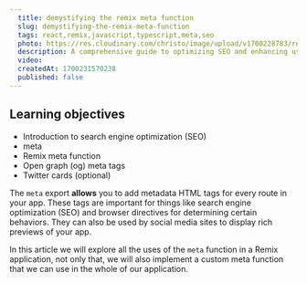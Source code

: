```yaml
---
  title: demystifying the remix meta function
  slug: demystifying-the-remix-meta-function
  tags: react,remix,javascript,typescript,meta,seo
  photo: https://res.cloudinary.com/christo/image/upload/v1700228783/remix-seo_aykobs.jpg
  description: A comprehensive guide to optimizing SEO and enhancing user experience in your Remix applications.
  video: 
  createdAt: 1700231570238
  published: false 
---
```



## Learning objectives

- Introduction to search engine optimization (SEO)
- meta
- Remix meta function
- Open graph (og) meta tags
- Twitter cards (optional)

The `meta` export **allows** you to add metadata HTML tags for every route in your app. These tags are important for things like search engine optimization (SEO) and browser directives for determining certain behaviors. They can also be used by social media sites to display rich previews of your app.

In this article we will explore all the uses of the `meta` function in a Remix application, not only that, we will also implement a custom meta function that we can use in the whole of our application.

